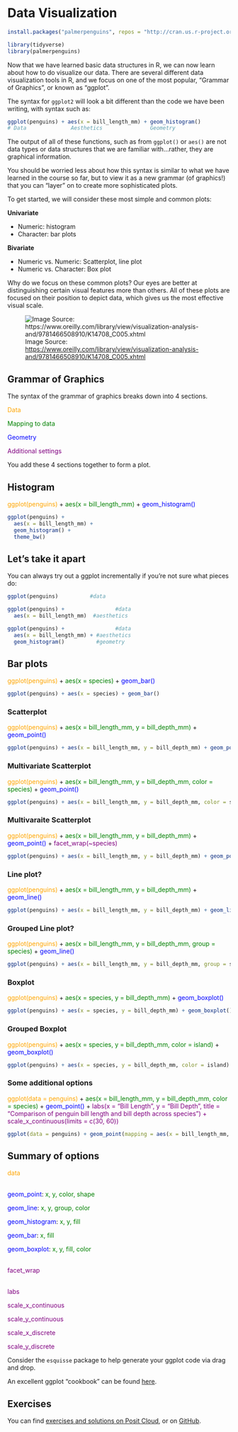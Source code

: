 # Data Visualization

```r
install.packages("palmerpenguins", repos = "http://cran.us.r-project.org")
```

```r
library(tidyverse)
library(palmerpenguins)
```

Now that we have learned basic data structures in R, we can now learn about how to do visualize our data. There are several different data visualization tools in R, and we focus on one of the most popular, "Grammar of Graphics", or known as "ggplot".

The syntax for `ggplot2` will look a bit different than the code we have been writing, with syntax such as:

```r
ggplot(penguins) + aes(x = bill_length_mm) + geom_histogram() 
# Data              Aesthetics               Geometry
```

The output of all of these functions, such as from `ggplot()` or `aes()` are not data types or data structures that we are familiar with...rather, they are graphical information.

You should be worried less about how this syntax is similar to what we have learned in the course so far, but to view it as a new grammar (of graphics!) that you can "layer" on to create more sophisticated plots.

To get started, we will consider these most simple and common plots:

**Univariate**

-   Numeric: histogram
-   Character: bar plots

**Bivariate**

-   Numeric vs. Numeric: Scatterplot, line plot
-   Numeric vs. Character: Box plot

Why do we focus on these common plots? Our eyes are better at distinguishing certain visual features more than others. All of these plots are focused on their position to depict data, which gives us the most effective visual scale.

![Image Source: <https://www.oreilly.com/library/view/visualization-analysis-and/9781466508910/K14708_C005.xhtml>](https://www.oreilly.com/api/v2/epubs/9781466508910/files/image/fig5-1.png)

## Grammar of Graphics

The syntax of the grammar of graphics breaks down into 4 sections.

[Data]{style="color:orange"}

[Mapping to data]{style="color:green"}

[Geometry]{style="color:blue"}

[Additional settings]{style="color:purple"}

You add these 4 sections together to form a plot.

## Histogram

[ggplot(penguins)]{style="color:orange"} + [aes(x = bill_length_mm)]{style="color:green"} + [geom_histogram()]{style="color:blue"}

```r
ggplot(penguins) + 
  aes(x = bill_length_mm) + 
  geom_histogram() + 
  theme_bw()
```

## Let's take it apart

You can always try out a ggplot incrementally if you're not sure what pieces do:

```r
ggplot(penguins)          #data
```

```r
ggplot(penguins) +                #data
  aes(x = bill_length_mm)  #aesthetics
```

```r
ggplot(penguins) +                #data
  aes(x = bill_length_mm) + #aesthetics
  geom_histogram()          #geometry
```

## Bar plots

[ggplot(penguins)]{style="color:orange"} + [aes(x = species)]{style="color:green"} + [geom_bar()]{style="color:blue"}

```r
ggplot(penguins) + aes(x = species) + geom_bar()
```

### Scatterplot

[ggplot(penguins)]{style="color:orange"} + [aes(x = bill_length_mm, y = bill_depth_mm)]{style="color:green"} + [geom_point()]{style="color:blue"}

```r
ggplot(penguins) + aes(x = bill_length_mm, y = bill_depth_mm) + geom_point()
```

### Multivariate Scatterplot

[ggplot(penguins)]{style="color:orange"} + [aes(x = bill_length_mm, y = bill_depth_mm, color = species)]{style="color:green"} + [geom_point()]{style="color:blue"}

```r
ggplot(penguins) + aes(x = bill_length_mm, y = bill_depth_mm, color = species) + geom_point()
```

### Multivaraite Scatterplot

[ggplot(penguins)]{style="color:orange"} + [aes(x = bill_length_mm, y = bill_depth_mm)]{style="color:green"} + [geom_point()]{style="color:blue"} + [facet_wrap(\~species)]{style="color:purple"}

```r
ggplot(penguins) + aes(x = bill_length_mm, y = bill_depth_mm) + geom_point() + facet_wrap(~species)
```

### Line plot?

[ggplot(penguins)]{style="color:orange"} + [aes(x = bill_length_mm, y = bill_depth_mm)]{style="color:green"} + [geom_line()]{style="color:blue"}

```r
ggplot(penguins) + aes(x = bill_length_mm, y = bill_depth_mm) + geom_line()
```

### Grouped Line plot?

[ggplot(penguins)]{style="color:orange"} + [aes(x = bill_length_mm, y = bill_depth_mm, group = species)]{style="color:green"} + [geom_line()]{style="color:blue"}

```r
ggplot(penguins) + aes(x = bill_length_mm, y = bill_depth_mm, group = species) + geom_line()
```

### Boxplot

[ggplot(penguins)]{style="color:orange"} + [aes(x = species, y = bill_depth_mm)]{style="color:green"} + [geom_boxplot()]{style="color:blue"}

```r
ggplot(penguins) + aes(x = species, y = bill_depth_mm) + geom_boxplot()
```

### Grouped Boxplot

[ggplot(penguins)]{style="color:orange"} + [aes(x = species, y = bill_depth_mm, color = island)]{style="color:green"} + [geom_boxplot()]{style="color:blue"}

```r
ggplot(penguins) + aes(x = species, y = bill_depth_mm, color = island) + geom_boxplot()
```

### Some additional options

[ggplot(data = penguins)]{style="color:orange"} + [aes(x = bill_length_mm, y = bill_depth_mm, color = species)]{style="color:green"} + [geom_point()]{style="color:blue"} + [labs(x = "Bill Length", y = "Bill Depth", title = "Comparison of penguin bill length and bill depth across species") + scale_x_continuous(limits = c(30, 60))]{style="color:purple"}

```r
ggplot(data = penguins) + geom_point(mapping = aes(x = bill_length_mm, y = bill_depth_mm, color = species)) + labs(x = "Bill Length", y = "Bill Depth", title = "Comparison of penguin bill length and bill depth across species") + scale_x_continuous(limits = c(30, 60))
```

## Summary of options

[data]{style="color:orange"}

\
[geom_point]{style="color:blue"}: [x, y, color, shape]{style="color:green"}

[geom_line]{style="color:blue"}: [x, y, group, color]{style="color:green"}

[geom_histogram]{style="color:blue"}: [x, y, fill]{style="color:green"}

[geom_bar]{style="color:blue"}: [x, fill]{style="color:green"}

[geom_boxplot]{style="color:blue"}: [x, y, fill, color]{style="color:green"}

\
[facet_wrap]{style="color:purple"}

\
[labs]{style="color:purple"}

[scale_x_continuous]{style="color:purple"}

[scale_y_continuous]{style="color:purple"}

[scale_x_discrete]{style="color:purple"}

[scale_y_discrete]{style="color:purple"}

Consider the `esquisse` package to help generate your ggplot code via drag and drop.

An excellent ggplot "cookbook" can be found [here](https://r-graphics.org/).

## Exercises

You can find [exercises and solutions on Posit Cloud](https://posit.cloud/content/8245357), or on [GitHub](https://github.com/fhdsl/Intro_to_R_Exercises).
